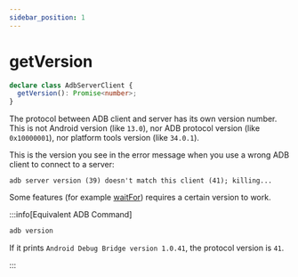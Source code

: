 ---
sidebar_position: 1
---

# getVersion

```ts showLineNumbers
declare class AdbServerClient {
  getVersion(): Promise<number>;
}
```

The protocol between ADB client and server has its own version number. This is not Android version (like `13.0`), nor ADB protocol version (like `0x10000001`), nor platform tools version (like `34.0.1`).

This is the version you see in the error message when you use a wrong ADB client to connect to a server:

```text
adb server version (39) doesn't match this client (41); killing...
```

Some features (for example [waitFor](./wait-for.mdx)) requires a certain version to work.

:::info[Equivalent ADB Command]

```sh
adb version
```

If it prints `Android Debug Bridge version 1.0.41`, the protocol version is `41`.

:::
